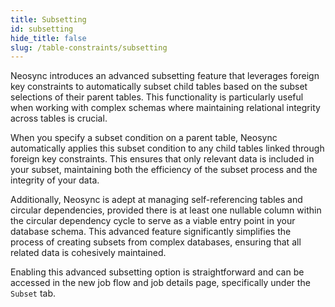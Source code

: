```yaml
---
title: Subsetting
id: subsetting
hide_title: false
slug: /table-constraints/subsetting
---
```


Neosync introduces an advanced subsetting feature that leverages foreign key constraints to automatically subset child tables based on the subset selections of their parent tables. This functionality is particularly useful when working with complex schemas where maintaining relational integrity across tables is crucial.

When you specify a subset condition on a parent table, Neosync automatically applies this subset condition to any child tables linked through foreign key constraints. This ensures that only relevant data is included in your subset, maintaining both the efficiency of the subset process and the integrity of your data.

Additionally, Neosync is adept at managing self-referencing tables and circular dependencies, provided there is at least one nullable column within the circular dependency cycle to serve as a viable entry point in your database schema.
This advanced feature significantly simplifies the process of creating subsets from complex databases, ensuring that all related data is cohesively maintained.

Enabling this advanced subsetting option is straightforward and can be accessed in the new job flow and job details page, specifically under the `Subset` tab.
